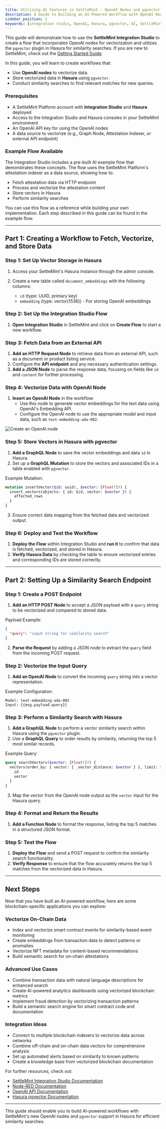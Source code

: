 ```yaml
---
title: Utilizing AI Features in SettleMint - OpenAI Nodes and pgvector in Hasura
description: A Guide to Building an AI-Powered Workflow with OpenAI Nodes and Vector Storage in Hasura
sidebar_position: 2
keywords: [integration studio, OpenAI, Hasura, pgvector, AI, SettleMint]
---
```


This guide will demonstrate how to use the **SettleMint Integration Studio** to create a flow that incorporates OpenAI nodes for vectorization and utilizes the `pgvector` plugin in Hasura for similarity searches. If you are new to SettleMint, check out the [Getting Started Guide](../about-settlemint/0_intro.mdx).

In this guide, you will learn to create workflows that:

- Use **OpenAI nodes** to vectorize data.
- Store vectorized data in **Hasura** using `pgvector`.
- Conduct similarity searches to find relevant matches for new queries.

### Prerequisites

- A SettleMint Platform account with **Integration Studio** and **Hasura** deployed
- Access to the Integration Studio and Hasura consoles in your SettleMint environment
- An OpenAI API key for using the OpenAI nodes
- A data source to vectorize (e.g., Graph Node, Attestation Indexer, or external API endpoint)

### Example Flow Available

The Integration Studio includes a pre-built AI example flow that demonstrates these concepts. The flow uses the SettleMint Platform's attestation indexer as a data source, showing how to:

- Fetch attestation data via HTTP endpoint
- Process and vectorize the attestation content
- Store vectors in Hasura
- Perform similarity searches

You can use this flow as a reference while building your own implementation. Each step described in this guide can be found in the example flow.

---

## Part 1: Creating a Workflow to Fetch, Vectorize, and Store Data

### Step 1: Set Up Vector Storage in Hasura

1. Access your SettleMint's Hasura instance through the admin console.

2. Create a new table called `document_embeddings` with the following columns:
   - `id` (type: UUID, primary key)
   - `embedding` (type: vector(1536)) - For storing OpenAI embeddings

### Step 2: Set Up the Integration Studio Flow

1. **Open Integration Studio** in SettleMint and click on **Create Flow** to start a new workflow.

### Step 3: Fetch Data from an External API

1. **Add an HTTP Request Node** to retrieve data from an external API, such as a document or product listing service.
2. Configure the **API endpoint** and any necessary authentication settings.
3. **Add a JSON Node** to parse the response data, focusing on fields like `id` and `content` for further processing.

### Step 4: Vectorize Data with OpenAI Node

1. **Insert an OpenAI Node** in the workflow:
   - Use this node to generate vector embeddings for the text data using OpenAI's Embedding API.
   - Configure the OpenAI node to use the appropriate model and input data, such as `text-embedding-ada-002`.

![Create an OpenAI node](../../img/developer-guides/openai-node.png)

### Step 5: Store Vectors in Hasura with pgvector

1. **Add a GraphQL Node** to save the vector embeddings and data `id` in Hasura.
2. Set up a **GraphQL Mutation** to store the vectors and associated IDs in a table enabled with `pgvector`.

Example Mutation:

```graphql
mutation insertVector($id: uuid!, $vector: [Float!]!) {
  insert_vectors(objects: { id: $id, vector: $vector }) {
    affected_rows
  }
}
```

3. Ensure correct data mapping from the fetched data and vectorized output.

### Step 6: Deploy and Test the Workflow

1. **Deploy the Flow** within Integration Studio and **run it** to confirm that data is fetched, vectorized, and stored in Hasura.
2. **Verify Hasura Data** by checking the table to ensure vectorized entries and corresponding IDs are stored correctly.

---

## Part 2: Setting Up a Similarity Search Endpoint

### Step 1: Create a POST Endpoint

1. **Add an HTTP POST Node** to accept a JSON payload with a `query` string to be vectorized and compared to stored data.

Payload Example:

```json
{
  "query": "input string for similarity search"
}
```

2. **Parse the Request** by adding a JSON node to extract the `query` field from the incoming POST request.

### Step 2: Vectorize the Input Query

1. **Add an OpenAI Node** to convert the incoming `query` string into a vector representation.

Example Configuration:

```text
Model: text-embedding-ada-002
Input: {{msg.payload.query}}
```

### Step 3: Perform a Similarity Search with Hasura

1. **Add a GraphQL Node** to perform a vector similarity search within Hasura using the `pgvector` plugin.
2. Use a **GraphQL Query** to order results by similarity, returning the top 5 most similar records.

Example Query:

```graphql
query searchVectors($vector: [Float!]!) {
  vectors(order_by: { vector: { _vector_distance: $vector } }, limit: 5) {
    id
    vector
  }
}
```

3. Map the vector from the OpenAI node output as the `vector` input for the Hasura query.

### Step 4: Format and Return the Results

1. **Add a Function Node** to format the response, listing the top 5 matches in a structured JSON format.

### Step 5: Test the Flow

1. **Deploy the Flow** and send a POST request to confirm the similarity search functionality.
2. **Verify Response** to ensure that the flow accurately returns the top 5 matches from the vectorized data in Hasura.

---

## Next Steps

Now that you have built an AI-powered workflow, here are some blockchain-specific applications you can explore:

### Vectorize On-Chain Data

- Index and vectorize smart contract events for similarity-based event monitoring
- Create embeddings from transaction data to detect patterns or anomalies
- Vectorize NFT metadata for content-based recommendations
- Build semantic search for on-chain attestations

### Advanced Use Cases

- Combine transaction data with natural language descriptions for enhanced search
- Create AI-powered analytics dashboards using vectorized blockchain metrics
- Implement fraud detection by vectorizing transaction patterns
- Build a semantic search engine for smart contract code and documentation

### Integration Ideas

- Connect to multiple blockchain indexers to vectorize data across networks
- Combine off-chain and on-chain data vectors for comprehensive analysis
- Set up automated alerts based on similarity to known patterns
- Create a knowledge base from vectorized blockchain documentation

For further resources, check out:

- [SettleMint Integration Studio Documentation](https://console.settlemint.com/documentation/docs/using-platform/integration-studio/)
- [Node-RED Documentation](https://nodered.org/docs/)
- [OpenAI API Documentation](https://beta.openai.com/docs/)
- [Hasura pgvector Documentation](https://hasura.io/docs/3.0/connectors/postgresql/native-operations/vector-search/)

---

This guide should enable you to build AI-powered workflows with SettleMint's new OpenAI nodes and `pgvector` support in Hasura for efficient similarity searches.
